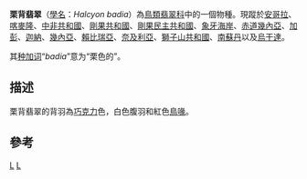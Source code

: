 {{Speciesbox
| taxon = Halcyon badia
| authority = Verreaux & Verreaux, 1851
| image = Halcyon badia PLoS.jpg
| status = LC
| status_system = IUCN3.1
| status_ref = <ref>{{IUCN|id=22683237 |title=''Halcyon badia''|assessors=[[BirdLife_International|BirdLife International]] |version=2013.2 |year=2012 |accessdate=2013年9月26日}}</ref>
}}
'''栗背翡翠'''（[[學名|學名]]：''Halcyon badia''）為[[鳥類|鳥類]][[翡翠科|翡翠科]]中的一個物種。現蹤於[[安哥拉|安哥拉]]、[[喀麥隆|喀麥隆]]、[[中非共和國|中非共和國]]、[[剛果共和國|剛果共和國]]、[[剛果民主共和國|剛果民主共和國]]、[[象牙海岸|象牙海岸]]、[[赤道幾內亞|赤道幾內亞]]、[[加彭|加彭]]、[[迦納|迦納]]、[[幾內亞|幾內亞]]、[[賴比瑞亞|賴比瑞亞]]、[[奈及利亞|奈及利亞]]、[[獅子山共和國|獅子山共和國]]、[[南蘇丹|南蘇丹]]以及[[烏干達|烏干達]]。

其[[种加词|种加词]]“''badia''”意为“栗色的”。

==描述==
栗背翡翠的背羽為[[巧克力|巧克力]]色，白色腹羽和紅色[[鳥喙|鳥喙]]。

==參考==
{{reflist}}

{{佛法僧目小作品}}
{{Taxonbar}}
[[Category:翡翠屬|L]]
[[Category:_1851年描述的鸟类|L]]